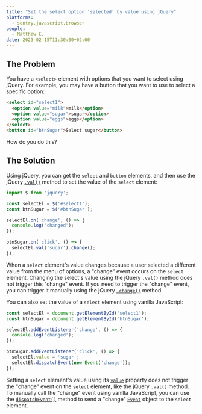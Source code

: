 ```yaml
---
title: "Set the select option 'selected' by value using jQuery"
platforms:
  - sentry.javascript.browser
people:
  - Matthew C.
date: 2023-02-15T11:30:00+02:00
---
```


## The Problem

You have a `<select>` element with options that you want to select using jQuery. For example, you may have a button that you want to use to select a specific option:

```html
<select id="select1">
  <option value="milk">milk</option>
  <option value="sugar">sugar</option>
  <option value="eggs">eggs</option>
</select>
<button id="btnSugar">Select sugar</button>
```

How do you do this?

## The Solution

Using jQuery, you can get the `select` and `button` elements, and then use the jQuery [`.val()`](https://api.jquery.com/val/) method to set the value of the `select` element:

```javascript
import $ from 'jquery';

const selectEl = $('#select1');
const btnSugar = $('#btnSugar');

selectEl.on('change', () => {
  console.log('changed');
});

btnSugar.on('click', () => {
  selectEl.val('sugar').change();
});
```

When a `select` element's value changes because a user selected a different value from the menu of options, a "change" event occurs on the `select` element. Changing the select's value using the jQuery `.val()` method does not trigger this "change" event. If you need to trigger the "change" event, you can trigger it manually using the jQuery [`.change()`](https://api.jquery.com/change/#change-handler) method.

You can also set the value of a `select` element using vanilla JavaScript:

```javascript
const selectEl = document.getElementById('select1');
const btnSugar = document.getElementById('btnSugar');

selectEl.addEventListener('change', () => {
  console.log('changed');
});

btnSugar.addEventListener('click', () => {
  selectEl.value = 'sugar';
  selectEl.dispatchEvent(new Event('change'));
});
```

Setting a `select` element's value using its [`value`](https://developer.mozilla.org/en-US/docs/Web/APIAttr/value) property does not trigger the "change" event on the `select` element, like the jQuery `.val()` method. To manually call the "change" event using vanilla JavaScript, you can use the [`dispatchEvent()`](https://developer.mozilla.org/en-US/docs/Web/API/EventTarget/dispatchEvent) method to send a "change" [`Event`](https://developer.mozilla.org/en-US/docs/Web/API/Event) object to the `select` element.
